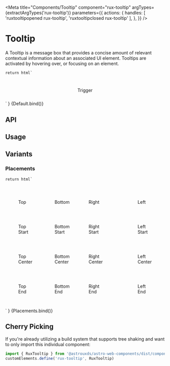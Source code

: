 
<Meta
    title="Components/Tooltip"
    component="rux-tooltip"
    argTypes={extractArgTypes('rux-tooltip')}
    parameters={{
        actions: {
            handles: [
                'ruxtooltipopened rux-tooltip',
                'ruxtooltipclosed rux-tooltip'
            ],
        },
    }}
/>

# Tooltip

A Tooltip is a message box that provides a concise amount of relevant contextual information about an associated UI element. Tooltips are activated by hovering over, or focusing on an element.

    return html`
<div style="padding: 5%; display: flex; flex-direction: column; justify-content: center; align-items: center;">
    <rux-tooltip
        message="${args.message}"
        placement="${args.placement}"
        delay="${args.delay}"
        strategy="${args.strategy}"
        offset="${args.offset}"
        disable-auto-update="${args.disableAutoUpdate}"
        open="${args.open}"
    >
        <rux-button>Trigger</rux-button>
    </rux-tooltip>
</div>
    `
}

<Canvas>
    <Story
        args={{
            open: true,
            message: 'Tooltip',
            placement: 'top-center',
            delay: 800,
            strategy: 'absolute',
            offset: 8,
            disableAutoUpdate: false,
        }}
        name="Default"
        >
        {Default.bind()}
    </Story>
</Canvas>

## API

<ArgsTable of="rux-tooltip" />

## Usage

## Variants

### Placements

    return html`
<div style="display: flex; flex-direction: row; justify-content: center; align-items: center;">
  <div style="padding: 2.5% 5%;">
    <div style="padding: 30px 10px 30px 30px;">
        <rux-tooltip
            placement="top"
            message="Tooltip"
            open
        >
            <rux-button>Top</rux-button>
        </rux-tooltip>
    </div>
    <div style="padding: 30px 10px 30px 30px;">
        <rux-tooltip
            placement="top-start"
            message="Tooltip"
            open
        >
            <rux-button>Top Start</rux-button>
        </rux-tooltip>
    </div>
    <div style="padding: 30px 10px 30px 30px;">
        <rux-tooltip
            placement="top-center"
            message="Tooltip"
            open
        >
            <rux-button>Top Center</rux-button>
        </rux-tooltip>
    </div>
    <div style="padding: 30px 10px 30px 30px;">
        <rux-tooltip
            placement="top-end"
            message="Tooltip"
            open
        >
            <rux-button>Top End</rux-button>
        </rux-tooltip>
    </div>
  </div>
  <div style="padding: 2.5% 5%;">
    <div style="padding: 30px 10px 30px 10px;">
        <rux-tooltip
            placement="bottom"
            message="Tooltip"
            open
        >
            <rux-button>Bottom</rux-button>
        </rux-tooltip>
    </div>
    <div style="padding: 30px 10px 30px 10px;">
        <rux-tooltip
            placement="bottom-start"
            message="Tooltip"
            open
        >
            <rux-button>Bottom Start</rux-button>
        </rux-tooltip>
    </div>
    <div style="padding: 30px 10px 30px 10px;">
        <rux-tooltip
            placement="bottom-center"
            message="Tooltip"
            open
        >
            <rux-button>Bottom Center</rux-button>
        </rux-tooltip>
    </div>
    <div style="padding: 30px 10px 30px 10px;">
        <rux-tooltip
            placement="bottom-end"
            message="Tooltip"
            open
        >
            <rux-button>Bottom End</rux-button>
        </rux-tooltip>
    </div>
  </div>
  <div style="padding: 2.5% 5%;">
    <div style="padding: 30px 30px 30px 0px;">
        <rux-tooltip
            placement="right"
            message="Tooltip"
            open
        >
            <rux-button>Right</rux-button>
        </rux-tooltip>
    </div>
    <div style="padding: 30px 30px 30px 0px;">
        <rux-tooltip
            placement="right-start"
            message="Tooltip"
            open
        >
            <rux-button>Right Start</rux-button>
        </rux-tooltip>
    </div>
    <div style="padding: 30px 30px 30px 0px;">
        <rux-tooltip
            placement="right-center"
            message="Tooltip"
            open
        >
            <rux-button>Right Center</rux-button>
        </rux-tooltip>
    </div>
    <div style="padding: 30px 30px 30px 0px;">
        <rux-tooltip
            placement="right-end"
            message="Tooltip"
            open
        >
            <rux-button>Right End</rux-button>
        </rux-tooltip>
    </div>
  </div>
  <div style="padding: 2.5% 5%;">
    <div style="padding: 30px;">
        <rux-tooltip
            placement="left"
            message="Tooltip"
            open
        >
            <rux-button>Left</rux-button>
        </rux-tooltip>
    </div>
    <div style="padding: 30px;">
        <rux-tooltip
            placement="left-start"
            message="Tooltip"
            open
        >
            <rux-button>Left Start</rux-button>
        </rux-tooltip>
    </div>
    <div style="padding: 30px;">
        <rux-tooltip
            placement="left-center"
            message="Tooltip"
            open
        >
            <rux-button>Left Center</rux-button>
        </rux-tooltip>
    </div>
    <div style="padding: 30px;">
        <rux-tooltip
            placement="left-end"
            message="Tooltip"
            open
        >
            <rux-button>Left End</rux-button>
        </rux-tooltip>
    </div>
  </div>
</div>
    `
}

<Canvas>
    <Story
        name="Placements"
        argTypes={{
            placement: { table: {disable: true}},
            open: { table: {disable: true }},
            delay: { table: {disable: true }},
            message: { table: {disable: true }},
        }}
    >
        {Placements.bind()}
    </Story>
</Canvas>

## Cherry Picking

If you're already utilizing a build system that supports tree shaking and want to only import this individual component:

```js
import { RuxTooltip } from '@astrouxds/astro-web-components/dist/components/rux-tooltip.js'
customElements.define('rux-tooltip', RuxTooltip)
```

